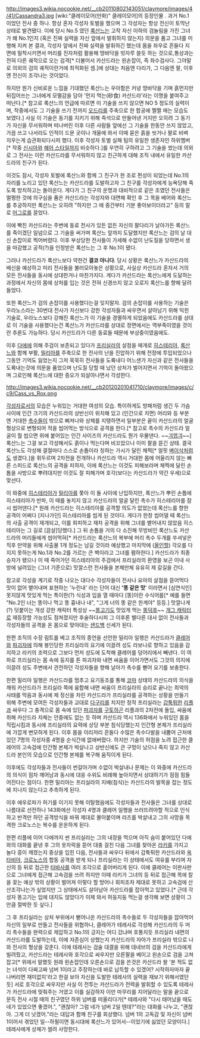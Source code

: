 http://images3.wikia.nocookie.net/__cb20110802143051/claymore/images/4/41/Cassandra3.jpg
[wiki:"클레이모어(만화)" 클레이모어]의 등장인물 . 과거 No.1이었던 전사 중 하나. 항상 혼자 각성자 토벌을 했으며 그 각성자는 항상 전신이 토막난 상태로 발견됐다. 이에 당시 No.5 였던 [[록산느(클레이모어)|록산느]]는 고작 자신 이하의 검놀림을 가진 그녀가 왜 No.1인지 (혹은 진짜 실력을 자신 앞에서 발휘하지 않는지) 의문을 품고 그녀를 미행해 지켜 본 결과, 각성자 앞에서 진짜 실력을 발휘하긴 했는데 몸을 좌우로 흔들다 지면에 밀착시키면서 머리를 진자처럼 활용해 땅바닥을 빗자루 쓸듯 하는 것으로,통상과는 전혀 다른 궤적으로 오는 검격[* 더불어서 카산드라는 왼손잡이, 즉 좌수검사다. 그야말로 의외의 검의 궤적이란거에 최적화된 셈.]에 상대는 처음엔 다리가, 그 다음엔 팔, 이후엔 전신이 조각나는 것이었다. 

하지만 뭔가 신비로운 느낌을 기대했던 록산느는 우아함은 커녕 땅바닥을 기며 흙먼지만 뒤집어쓰는 그녀에게 모멸감을 담아 '먼지 먹는(砂食) 카산드라'라는 이명을 붙여주고 떠난다.[* 참고로 록산느의 언급에 따르면 이 기술을 쓰지 않으면 NO 5 정도의 실력이며, 작중에서도 그 기술을 쓰기 전까지 [[오드리]]를 주축으로 한 합공에 쩔쩔 매는 모습도 보였다.] 사실 이 기술은 동기를 지키기 위해 즉석으로 만들어낸 거지만 오히려 그 동기가 자신을 무서워하며 떠나버린 이후 다른 사람들 앞에선 그 기술을 한동안 쓰지 않았고, 가끔 쓰고 나서라도 인적이 드문 곳이나 개울에 와서 이때 묻은 흙을 씻거나 팔로 비벼 지우는게 습관화되다시피 했다. 이후 각성자 토벌 실패 팀의 유일한 생존자인 하위멤버[* 작중 [[신시아]]와 [[헤어 스타일]]까지 비슷하다.]를 우연히 구하려고 그 기술을 썼는데 의외로 그 전사는 이런 카산드라를 무서워하지 않고 친근하게 대해 조직 내에서 유일한 카산드라의 친구가 된다.

이것도 잠시, 각성자 토벌에 록산느와 함께 그 친구가 한 조로 편성이 되었는데 No.1의 자리를 노리고 있던 록산느는 카산드라를 도발하고자 그 친구를 각성자에게 능욕당해 죽도록 방치하고는 돌아온다. 게다가 그 친구의 운명과 대비적으로 같은 조였던 전사들은 멀쩡한 것에 의구심을 품은 카산드라는 각성자와 대면해 확인 후 그 목을 베어와 록산느를 추궁하지만 록산느는 오히려 "하지만 그 애 중간부터 기분 좋아보이더라고" 등의 말로 [[어그로]]를 끌었다. 

이에 빡친 카산드라는 주변에 동료 전사가 있든 없든 자신의 팔다리가 날아가든 록산느를 죽이겠단 일념으로 그 기술을 써가며 록산느 앞까지 도달했지만 록산느는 검의 날 대신 손잡이로 찍어버렸다. 이후 부상당한 전사들이 가세해 수없이 난도질을 당하면서 생을 마감했고 공적(?)을 인정받은 록산느는 그 후 No.1이 됐다.

그러나 카산드라가 록산느보다 약한건 '''결코 아니다'''. 당시 상황은 록산느가 카산드라의 배신을 예상하고 미리 전사들을 불러모아놓은 상황으로, 사실상 카산드라 혼자서 거의 모든 전사들을 동시에 상대한거나 마찬가지다. 게다가 카산드라는 록산느에게 도달하는 과정에서 자신의 몸에 상처를 입는 것은 전혀 신경쓰지 않고 오로지 록산느를 향해 달려들었다.

또한 록산느가 검의 손잡이를 사용했다는걸 잊지말자. 검의 손잡이를 사용하는 기술은 우라노스라는 30번대 전사가 자신보다 강한 각성자들과 싸우면서 살아남기 위해 익힌 기술로, 우라노스보다 강해진 록산느가 이 기술을 경멸하게 되었음에도 카산드라를 상대로 이 기술을 사용했다는건 록산느가 카산드라를 상대로 정면에서는 역부족이였을 것이란 추론도 가능하다. 당시 카산드라가 다른 동료들 때문에 부상중이였음에도.

이후 [[다에]]에 의해 주검이 보존되고 있다가 [[프리실라(클레이모어)|프리실라]]의 살점을 매개로 [[히스테리아]], [[록산느(클레이모어)|록산느]]와 함께 부활, [[밀리아(클레이모어)|밀리아]]를 주축으로 한 전사의 난을 진압하기 위해 전장에 투입되었으나 그동안 기억도 잃었는지 그저 묵묵히 전사들을 도륙내다 어느샌가 자신과 같은 전사들을 도륙내는것에 의문을 품었으며 난도질 당할 때 났던 상처가 벌어지면서 기억이 돌아왔으며 그로인해 록산느에 대한 증오가 되살아나면서 각성한다.

http://images3.wikia.nocookie.net/__cb20120201041710/claymore/images/c/c9/Cass_vs_Rox.png

[[각성자]]로서의 모습은 누워있는 거대한 여성의 모습. 특이하게도 방패처럼 생긴 두 가슴 사이에 인간 크기의 카산드라의 상반신이 위치해 있고 (인간으로 치면) 머리와 등 부분엔 거대한 [[촉수]]들이 밖으로 삐져나와 상체를 지탱하면서 일부분은 끝이 카산드라의 얼굴 형상으로 변형되어 적을 씹어먹는 방식으로 공격을 한다.[* 참고로 촉수의 카산드라 얼굴이 뭘 씹으면 위에 붙어있는 인간 사이즈의 카산드라도 뭔가 우물댄다. ~~[[긔엽긔는 거꾸로 해도 긔엽긔|긔엽긔]]~~] 록산느는 그걸 보고 각성해서도 흙이나 먹는다며 비꼬았으나 이미 팔을 뜯긴 상태. 결국 록산느도 각성해 결절마다 스스로 손톱이라 칭하는 가시가 달린 채찍[* 얼핏 [[벼]][[이삭]]처럼도 생겼다.]을 휘두르며 2차전을 전개하나 카산드라 역시 거대한 몸에 어울리지 않는 빠른 스피드로 록산느의 공격을 피하자, 이에 록산느는 이것도 피해보라며 채찍에 달린 손톱을 사방으로 뿌려대지만 이것도 잘 피해가며 호각(보다는 카산드라가 약간 우세)으로 맞선다.

이 와중에 [[히스테리아]]가 [[밀리아(클레이모어)|밀리아]]를 쫓아 이 둘 사이에 난입하지만, 록산느가 뿌린 손톱에 히스테리아가 반파, 이 때를 놓치지 않고 카산드라의 얼굴 달린 촉수가 히스테리아를 잠시 씹어댄다.[* 원래 카산드라는 히스테리아를 공격할 의도가 없었는데 록산느를 향한 공격이 어쩌다 [지나가던] 히스테리아를 씹게 된 것이다. 게다가 한창 씹어댈 때 록산느의 사출 공격이 재개되고, 이를 회피하고 재차 공격을 위해 그녀를 뱉어내지 않았음 히스테리아는 그 길로 [끔살]당했다.] 그 뒤 손톱을 거의 다 소진해 무방비인 록산느도 카산드라의 머리들에게 씹어먹혀[* 카산드라는 록산느의 복부에 머리 촉수 두개를 쑤셔넣은 직후 만약을 위해 사출물 1개 정도는 남길 것이라 예상했고 마지막에 ([[올인]]할) 각오를 다지지 못하는게 No.1과 No.2를 가르는 큰 벽이라고 그녀를 폄하한다.] 카산드라가 최종 승자가 됐으나 이 때 죽어가던 히스테리아의 주검에서 프리실라의 환영을 보곤 이내 사방에 널려있는 (그녀 기준으로) 맛깔스런 전사들을 본체만체 유유히 제 갈길을 간다.

참고로 각성을 계기로 작중 나오는 대다수 각성자들이 전사나 요마의 살점을 뜯어먹다 맛이 없어 뱉어내며 표현하는 '누린내' 라는 단어 대신 ''''똥 같은 맛'''' 이라면서 [심연식인] 못지않게 맛있게 먹는 특이한(?) 식성과 입을 열 때마다 [똥]이란 수식어를[* 예를 들면 "No.2인 너는 똥이나 먹고 똥 흉내나 내", "그게 너의 똥 같은 한계야" 등등.] 맛깔나게(?) 덧붙이는 개성 강한 캐릭터 특성상 ~~[[똥고기]]도 맛있게 먹는 [[똥]][[덕후]]~~ [[개그 캐릭터]]로 재등장할 가능성도 점쳐졌지만 후술하다시피 그 이후론 별다른 대사 없이 전사들과 각성자들의 공격을 온 몸으로 맞아대는 [[샌드백]] 신세가 된다.

한편 조직의 수장 림트를 베고 조직의 종언을 선언한 밀리아 일행은 카산드라가 [[클레어(클레이모어)|클레어]]와 [[파괴자]]에 의해 봉인당한 프리실라의 요기에 이끌려 성도 라보나로 향하고 있음을 감지하고 라키의 조력으로 그보다 먼저 성도에 도착해 클레어를 덩어리에서 빼낸다. 이 여파로 프리실라는 몸 속에 둥지를 튼 파괴자와 내면 싸움을 이어가면서도 그것의 의지에 이끌려 성도 주변에서 관전하던 각성자들을 향해 날아가 촉수를 뻗어 요기를 보충한다.

한편 밀리아 일행은 카산드라를 멈추고 요기동조를 통해 [[코마]] 상태의 카산드라의 의식을 깨워 카산드라가 프리실라 쪽에 융합해 내면 싸움이 프리실라의 승리로 끝나는 최악의 사태를 막음과 동시에 제 정신을 차린 카산드라가 프리실라를 공격하는 상황을 만들기 위해 주변에 모여든 각성자들과 교대로 [[다구리]]를 치지만 정작 프리실라는 [[갑툭튀]]한 [[리플(클레이모어)|리플]]과 싸우다 그 충격으로 몸 속에 있던 [[파괴자]]를 [[구토]]하곤 리플과의 2차전에 돌입, 싸움에 취해 카산드라 자체는 안중에도 없는 듯 하며 카산드라 역시 136화에서 누워있던 몸을 직립시킴과 동시에 프리실라의 요력에 상당 부분 침식당했는지 인간형 본체가 프리실라에 가깝게 변모하게 된다. 이후 몸을 이리저리 흔들다 수많은 촉수다발을 내뿜어 근처에 있던 7명의 각성자중 4명을 순식간에 없애버렸다. 하지만 기술의 허점을 노려 접근한 클레어의 고속검에 인간형 본체가 박살나고 상반신에도 큰 구멍이 났으나 죽지 않고 카산드라 본인의 모습으로 인간형 본체를 복구해 움직이게 된다.

이후에도 각성자들과 전사들이 번갈아가며 수없이 박살내나 문제는 이 와중에 카산드라의 의식이 점차 깨어남과 동시에 대응 수위도 비례해 높아지면서 상대하기가 점점 힘들어진다는 점이다. 한편 밀리아는 프리실라의 지배(침식)는 카산드라의 발목을 잡는 정도에 지나지 않는다고 추측하게 된다.

이후 에우로파가 허기를 이기지 못해 이탈했음에도 각성자들과 전사들은 그녀를 상대로 나름대로 선전하나 143화에선 각성자 4명과 클레어 일행을 쓰러뜨려야할 적으로 인식하고 반격만 하던 공격방식을 바꿔 제대로 몰아붙이며 라즈를 박살내고 그의 사망을 목격한 크로노스는 복수를 운운하게 된다.

한편 리플에 이어 다에까지 썬 프리실라는 그의 내장을 먹으며 아직 숨이 붙어있던 다에와의 대화를 끝낸 후 그의 옷자락을 뜯어 대충 걸친 다음 그녀를 찾아온 [[라키]]를 가지고 놀다 흥이 깨졌는지 중상을 입힌 다음, 전사들과 싸우다 뒤에서 갑툭튀한 카산드라와 [[옥타비아]], [[크로노스]]의 합동 공격을 받게 되나 프리실라는 이 상태에서도 여유를 부리며 자신의 등 뒤로 접근한 [[타바사(클레이모어)|타바사]]를 여러 조각으로 흩어버리게 된다. 이에 클레어는 이판사판으로 그녀에게 접근해 고속검을 쓰려 하지만 이때 라키가 그녀의 등 뒤로 접근해 목에 칼을 꽂는 예상 밖의 상황이 벌어져 이렇다 할 방어나 회피조차 제대로 못하고 고속검에 산산조각나는가 싶었지만 그 상태에서도 살아남아 카산드라를 잡아먹고 있었다.[* 근데 각성자 똥고기는 입에 대지도 않았다가 이제 와서 허둥지둥 먹는걸 생각해 보면 상황이 그만큼 절박한 듯 싶다.]

그 후 프리실라는 상처 부위에서 뻗어나온 카산드라의 촉수들로 두 각성자들을 잡아먹어 자신의 일부로 만들고 전사들을 위협하나, 클레어가 테레사로 각성해 카산드라의 두 머리 촉수들을 완력으로 제압하고 No.1의 긍지는 어디 갔냐며 호통치듯 프리실라 내면의 카산드라를 도발하는데, 이에 자존심이 상했는지 카산드라의 자아가 프리실라 밖으로 나와 전사의 형상을 갖춘다. 이에 테레사는 검술 대결을 위해 데네브의 검을 카산드라에게 빌려줬고, 카산드라는 테레사와 호각으로 싸우지만 오른팔을 베이고 왼손으로 검을 고쳐잡고[* 위에서 말했듯 원래 왼손잡인데 오른손으로 검을 쓴것은 카산드라 왈 '본 적도 없는 녀석이 다짜고짜 넘버 1이라고 주장하는데 바로 납득할 수 있겠어? 시작하자마자 끝나버리면 재미없지'라고 한걸 보아 자신을 도발한 테레사의 실력을 재보기 위해서였던듯] 서로 호각으로 싸우지만 사실 이 전투는 카산드라가 전력을 발휘할 수 있도록 테레사가 카산드라에 맞춰주는 거였고 이를 실감하자 이만 마무리를 지어달라는 말을 끝으로 문득 전사 시절 때의 친구였던 하위 넘버를 떠올리다가[* 테레사와 "다시 태어났을 때도 네가 있었으면 좋겠어.", "괜찮아? 그럼 네가 넘버 2일 텐데?"라는 대화를 나누고, "괜찮아. 그게 더 낫겠어."라는 대답과 함께 친구를 회상했다. 넘버 1의 고독감 및 자신이 넘버 1이어서 겪었던 일--하필이면 동시대에 록산느가 있어서--이었기에 싫었던 모양이다.] 테레사에게 상체가 썰려 사망한다.

